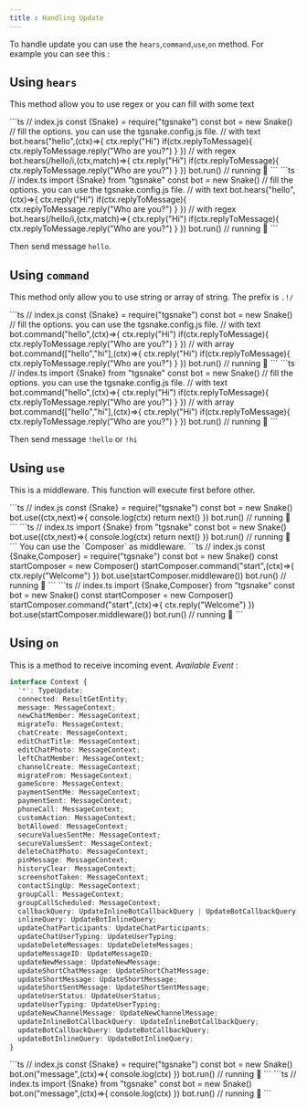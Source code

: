 ```yaml
--- 
title : Handling Update
--- 
```


To handle update you can use the `hears`,`command`,`use`,`on` method. For example you can see this : 

## Using `hears` 
This method allow you to use regex or you can fill with some text 

<TabGroup>
    <TabContent name="javascript">
    ```ts
    // index.js
    const {Snake} = require("tgsnake")
    const bot = new Snake() // fill the options. you can use the tgsnake.config.js file.
    // with text 
    bot.hears("hello",(ctx)=>{
      ctx.reply("Hi") 
      if(ctx.replyToMessage){ 
        ctx.replyToMessage.reply("Who are you?")
      }
    })
    // with regex 
    bot.hears(/hello/i,(ctx,match)=>{
      ctx.reply("Hi") 
      if(ctx.replyToMessage){ 
        ctx.replyToMessage.reply("Who are you?")
      }
    })
    bot.run() // running 🐍
    ```
    </TabContent>
    <TabContent name="typescript">
    ```ts 
    // index.ts
    import {Snake} from "tgsnake"
    const bot = new Snake() // fill the options. you can use the tgsnake.config.js file.
    // with text 
    bot.hears("hello",(ctx)=>{
      ctx.reply("Hi") 
      if(ctx.replyToMessage){ 
        ctx.replyToMessage.reply("Who are you?")
      }
    })
    // with regex 
    bot.hears(/hello/i,(ctx,match)=>{
      ctx.reply("Hi") 
      if(ctx.replyToMessage){ 
        ctx.replyToMessage.reply("Who are you?")
      }
    })
    bot.run() // running 🐍
    ```
    </TabContent>
</TabGroup>

Then send message `hello`.

## Using `command`
This method only allow you to use string or array of string. The prefix is `.!/`  

<TabGroup>
    <TabContent name="javascript">
    ```ts
    // index.js
    const {Snake} = require("tgsnake")
    const bot = new Snake() // fill the options. you can use the tgsnake.config.js file.
    // with text 
    bot.command("hello",(ctx)=>{
      ctx.reply("Hi") 
      if(ctx.replyToMessage){ 
        ctx.replyToMessage.reply("Who are you?")
      }
    })
    // with array
    bot.command(["hello","hi"],(ctx)=>{
      ctx.reply("Hi") 
      if(ctx.replyToMessage){ 
        ctx.replyToMessage.reply("Who are you?")
      }
    })
    bot.run() // running 🐍
    ```
    </TabContent>
    <TabContent name="typescript">
    ```ts 
    // index.ts
    import {Snake} from "tgsnake"
    const bot = new Snake() // fill the options. you can use the tgsnake.config.js file.
    // with text 
    bot.command("hello",(ctx)=>{
      ctx.reply("Hi") 
      if(ctx.replyToMessage){ 
        ctx.replyToMessage.reply("Who are you?")
      }
    })
    // with array
    bot.command(["hello","hi"],(ctx)=>{
      ctx.reply("Hi") 
      if(ctx.replyToMessage){ 
        ctx.replyToMessage.reply("Who are you?")
      }
    })
    bot.run() // running 🐍
    ```
    </TabContent>
</TabGroup>

Then send message `!hello` or `!hi` 
## Using `use`
This is a middleware. This function will execute first before other. 

<TabGroup>
    <TabContent name="javascript">
    ```ts 
    // index.js
    const {Snake} = require("tgsnake")
    const bot = new Snake() 
    bot.use((ctx,next)=>{
        console.log(ctx)
        return next()
    })
    bot.run() // running 🐍
    ```
    </TabContent>
    <TabContent name="typescript">
    ```ts 
    // index.ts
    import {Snake} from "tgsnake"
    const bot = new Snake() 
    bot.use((ctx,next)=>{
        console.log(ctx)
        return next()
    })
    bot.run() // running 🐍
    ```
    </TabContent>
</TabGroup>
You can use the `Composer` as middleware. 
<TabGroup>
    <TabContent name="javascript">
    ```ts 
    // index.js
    const {Snake,Composer} = require("tgsnake")
    const bot = new Snake() 
    const startComposer = new Composer() 
    startComposer.command("start",(ctx)=>{
        ctx.reply("Welcome")
    })
    bot.use(startComposer.middleware())
    bot.run() // running 🐍
    ```
    </TabContent>
    <TabContent name="typescript">
    ```ts 
    // index.ts
    import {Snake,Composer} from "tgsnake"
    const bot = new Snake() 
    const startComposer = new Composer() 
    startComposer.command("start",(ctx)=>{
        ctx.reply("Welcome")
    })
    bot.use(startComposer.middleware())
    bot.run() // running 🐍
    ```
    </TabContent>
</TabGroup>

## Using `on` 
This is a method to receive incoming event. 
*Available Event* :  
```ts 
interface Context {
  '*': TypeUpdate;
  connected: ResultGetEntity;
  message: MessageContext;
  newChatMember: MessageContext;
  migrateTo: MessageContext;
  chatCreate: MessageContext;
  editChatTitle: MessageContext;
  editChatPhoto: MessageContext;
  leftChatMember: MessageContext;
  channelCreate: MessageContext;
  migrateFrom: MessageContext;
  gameScore: MessageContext;
  paymentSentMe: MessageContext;
  paymentSent: MessageContext;
  phoneCall: MessageContext;
  customAction: MessageContext;
  botAllowed: MessageContext;
  secureValuesSentMe: MessageContext;
  secureValuesSent: MessageContext;
  deleteChatPhoto: MessageContext;
  pinMessage: MessageContext;
  historyClear: MessageContext;
  screenshotTaken: MessageContext;
  contactSingUp: MessageContext;
  groupCall: MessageContext;
  groupCallScheduled: MessageContext;
  callbackQuery: UpdateInlineBotCallbackQuery | UpdateBotCallbackQuery;
  inlineQuery: UpdateBotInlineQuery;
  updateChatParticipants: UpdateChatParticipants;
  updateChatUserTyping: UpdateUserTyping;
  updateDeleteMessages: UpdateDeleteMessages;
  updateMessageID: UpdateMessageID;
  updateNewMessage: UpdateNewMessage;
  updateShortChatMessage: UpdateShortChatMessage;
  updateShortMessage: UpdateShortMessage;
  updateShortSentMessage: UpdateShortSentMessage;
  updateUserStatus: UpdateUserStatus;
  updateUserTyping: UpdateUserTyping;
  updateNewChannelMessage: UpdateNewChannelMessage;
  updateInlineBotCallbackQuery: UpdateInlineBotCallbackQuery;
  updateBotCallbackQuery: UpdateBotCallbackQuery;
  updateBotInlineQuery: UpdateBotInlineQuery;
}
``` 
  
<TabGroup>
    <TabContent name="javascript">
    ```ts 
    // index.js
    const {Snake} = require("tgsnake")
    const bot = new Snake() 
    bot.on("message",(ctx)=>{
        console.log(ctx)
    })
    bot.run() // running 🐍
    ```
    </TabContent>
    <TabContent name="typescript">
    ```ts 
    // index.ts
    import {Snake} from "tgsnake"
    const bot = new Snake() 
    bot.on("message",(ctx)=>{
        console.log(ctx)
    })
    bot.run() // running 🐍
    ```
    </TabContent>
</TabGroup>
